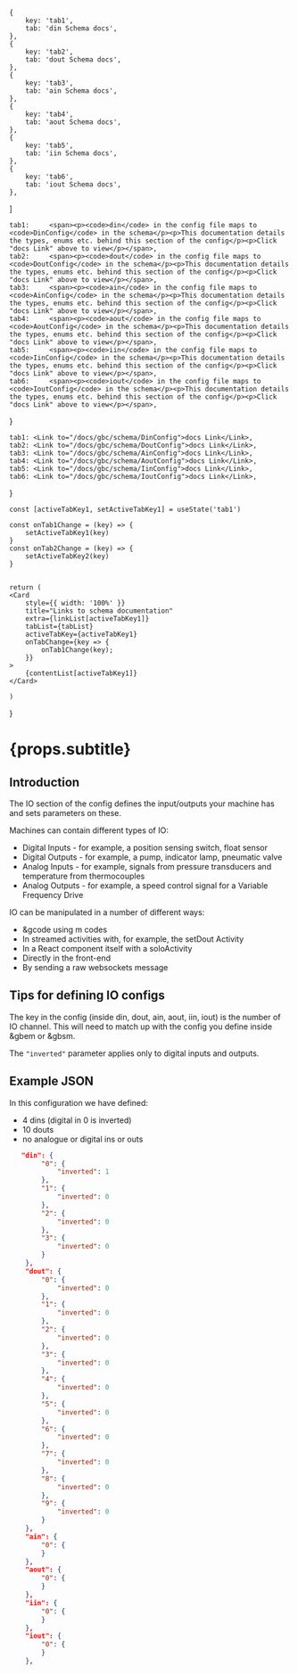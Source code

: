 
    {
        key: 'tab1',
        tab: 'din Schema docs',
    },
    {
        key: 'tab2',
        tab: 'dout Schema docs',
    },
    {
        key: 'tab3',
        tab: 'ain Schema docs',
    },
    {
        key: 'tab4',
        tab: 'aout Schema docs',
    },
    {
        key: 'tab5',
        tab: 'iin Schema docs',
    },
    {
        key: 'tab6',
        tab: 'iout Schema docs',
    },
]


    tab1:     <span><p><code>din</code> in the config file maps to <code>DinConfig</code> in the schema</p><p>This documentation details the types, enums etc. behind this section of the config</p><p>Click "docs Link" above to view</p></span>,
    tab2:     <span><p><code>dout</code> in the config file maps to <code>DoutConfig</code> in the schema</p><p>This documentation details the types, enums etc. behind this section of the config</p><p>Click "docs Link" above to view</p></span>,
    tab3:     <span><p><code>ain</code> in the config file maps to <code>AinConfig</code> in the schema</p><p>This documentation details the types, enums etc. behind this section of the config</p><p>Click "docs Link" above to view</p></span>,
    tab4:     <span><p><code>aout</code> in the config file maps to <code>AoutConfig</code> in the schema</p><p>This documentation details the types, enums etc. behind this section of the config</p><p>Click "docs Link" above to view</p></span>,
    tab5:     <span><p><code>iin</code> in the config file maps to <code>IinConfig</code> in the schema</p><p>This documentation details the types, enums etc. behind this section of the config</p><p>Click "docs Link" above to view</p></span>,
    tab6:     <span><p><code>iout</code> in the config file maps to <code>IoutConfig</code> in the schema</p><p>This documentation details the types, enums etc. behind this section of the config</p><p>Click "docs Link" above to view</p></span>,
}


    tab1: <Link to="/docs/gbc/schema/DinConfig">docs Link</Link>,
    tab2: <Link to="/docs/gbc/schema/DoutConfig">docs Link</Link>,
    tab3: <Link to="/docs/gbc/schema/AinConfig">docs Link</Link>,
    tab4: <Link to="/docs/gbc/schema/AoutConfig">docs Link</Link>,
    tab5: <Link to="/docs/gbc/schema/IinConfig">docs Link</Link>,
    tab6: <Link to="/docs/gbc/schema/IoutConfig">docs Link</Link>,
}


    const [activeTabKey1, setActiveTabKey1] = useState('tab1')

    const onTab1Change = (key) => {
        setActiveTabKey1(key)
    }
    const onTab2Change = (key) => {
        setActiveTabKey2(key)
    }


    return (
    <Card
        style={{ width: '100%' }}
        title="Links to schema documentation"
        extra={linkList[activeTabKey1]}
        tabList={tabList}
        activeTabKey={activeTabKey1}
        onTabChange={key => {
            onTab1Change(key);
        }}
    >
        {contentList[activeTabKey1]}
    </Card>

    )

}

# {props.subtitle}

## Introduction

The IO section of the config defines the input/outputs your machine has and sets parameters on these.

Machines can contain different types of IO:

* Digital Inputs - for example, a position sensing switch, float sensor
* Digital Outputs - for example, a pump, indicator lamp, pneumatic valve
* Analog Inputs - for example, signals from pressure transducers and temperature from thermocouples
* Analog Outputs - for example, a speed control signal for a Variable Frequency Drive

IO can be manipulated in a number of different ways:

* &gcode using m codes
* In streamed activities with, for example, the setDout Activity
* In a React component itself with a soloActivity
* Directly in the front-end
* By sending a raw websockets message


## Tips for defining IO configs

The key in the config (inside din, dout, ain, aout, iin, iout) is the number of IO channel. This will need to match up with the config you define inside &gbem or &gbsm.

The `"inverted"` parameter applies only to digital inputs and outputs.

<TabCards/>




## Example JSON

In this configuration we have defined:

* 4 dins (digital in 0 is inverted)
* 10 douts
* no analogue or digital ins or outs

```json
   "din": {
        "0": {
            "inverted": 1
        },
        "1": {
            "inverted": 0
        },
        "2": {
            "inverted": 0
        },
        "3": {
            "inverted": 0
        }
    },
    "dout": {
        "0": {
            "inverted": 0
        },
        "1": {
            "inverted": 0
        },
        "2": {
            "inverted": 0
        },
        "3": {
            "inverted": 0
        },
        "4": {
            "inverted": 0
        },
        "5": {
            "inverted": 0
        },
        "6": {
            "inverted": 0
        },
        "7": {
            "inverted": 0
        },
        "8": {
            "inverted": 0
        },
        "9": {
            "inverted": 0
        }
    },
    "ain": {
        "0": {
        }
    },
    "aout": {
        "0": {
        }
    },
    "iin": {
        "0": {
        }
    },
    "iout": {
        "0": {
        }
    },
```
